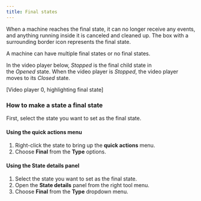 ```yaml
---
title: Final states
---
```


When a machine reaches the final state, it can no longer receive any events, and anything running inside it is canceled and cleaned up. The box with a surrounding border icon represents the final state.

A machine can have multiple final states or no final states.

In the video player below, *Stopped* is the final child state in the *Opened* state. When the video player is *Stopped*, the video player moves to its *Closed* state.

[Video player 0, highlighting final state]

### How to make a state a final state

First, select the state you want to set as the final state.

#### Using the **quick actions** menu

1. Right-click the state to bring up the **quick actions** menu.
2. Choose **Final** from the **Type** options.

#### Using the **State details** panel

1. Select the state you want to set as the final state.
2. Open the **State details** panel from the right tool menu.
3. Choose **Final** from the **Type** dropdown menu.
